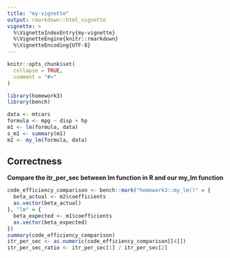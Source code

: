 ```yaml
---
title: "my-vignette"
output: rmarkdown::html_vignette
vignette: >
  %\VignetteIndexEntry{my-vignette}
  %\VignetteEngine{knitr::rmarkdown}
  %\VignetteEncoding{UTF-8}
---
```


```r
knitr::opts_chunk$set(
  collapse = TRUE,
  comment = "#>"
)
```


```r
library(homework3)
library(bench)

data <- mtcars
formula <- mpg ~ disp + hp
m1 <- lm(formula, data)
s_m1 <- summary(m1)
m2 <- my_lm(formula, data)
```
## Correctness
**Compare the itr_per_sec between lm function in R and our my_lm function**
```r
code_efficiency_comparison <- bench::mark("homework3::my_lm()" = {
  beta_actual <- m2$coefficients
  as.vector(beta_actual)
}, "lm" = {
  beta_expected <- m1$coefficients
  as.vector(beta_expected)
})
summary(code_efficiency_comparison)
itr_per_sec <- as.numeric(code_efficiency_comparison[[4]])
itr_per_sec_ratio <- itr_per_sec[1] / itr_per_sec[2]
```


```r
```





